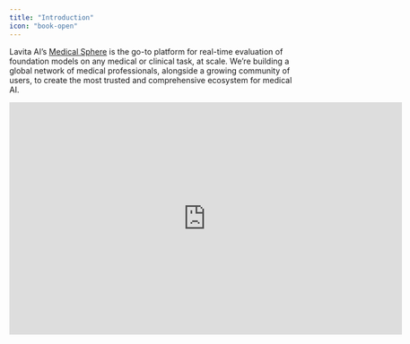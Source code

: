 ```yaml
---
title: "Introduction"
icon: "book-open"
---
```


Lavita AI’s [Medical Sphere](https://sphere.lavita.ai/) is the go-to platform for real-time evaluation of foundation models on any medical or clinical task, at scale. We’re building a global network of medical professionals, alongside a growing community of users, to create the most trusted and comprehensive ecosystem for medical AI.

<Frame caption="Lavita AI’s Medical Sphere">
  <iframe width="700" height="415" src="https://www.youtube.com/embed/vqrE1kekXP8?si=XnAg0KUeg-PJLxOn" title="Lavita AI’s Medical Sphere" frameborder="0" allow="accelerometer; autoplay; clipboard-write; encrypted-media; gyroscope; picture-in-picture" allowfullscreen />
</Frame>

## How It Works

On the Medical Sphere, users can evaluate and test various AI models on medical tasks. They can chat with two foundation models and compare their performance based on criteria such as correctness and helpfulness. Everything begins with asking a medical question. Users can engage in either a **single-turn** or **multi-turn** conversation, then compare the responses from both models and vote for one of the following options:

1. **Model A is better**
2. **Model B is better**
3. **It’s a tie** (both models performed well)
4. **Neither** (neither model provided a good response)

<Frame caption="Medical Sphere">
  <img
    width="700"
    alt="Medical Sphere"
    src="/images/medical-sphere-home.png"
  />
</Frame>

## Comparison Modes

There are two modes of comparison on the Medical Sphere. By default, the models remain **anonymous** to ensure an objective comparison. However, users can choose to switch off the **“Anonymous”** option and manually select which models to compare—this is called a **non-anonymous comparison**. In **anonymous mode**, after submitting a vote, the model names will be revealed.

<Frame caption="Selecting models in the non-anonymous mode">
  <img
    width="500"
    alt="Model selection in the non-anonymous mode"
    src="/Screenshot2025-05-28at12.39.08PM.png"
    title={true}
    className="mx-auto"
    style={{ width:"63%" }}
  />
</Frame>

## Live Leaderboard

Medical Sphere features a live leaderboard where users can track the real-time performance of AI models. To ensure fairness, rankings are based only on anonymous votes - cases where the model's identity is hidden from the evaluator ,  helping eliminate bias in the evaluation process.

We also actively monitor and review voting logs to filter out non-medical queries and instances where model identities are revealed in the responses. The leaderboard is periodically refreshed based on this cleaned, high-quality data , so what you see reflects meaningful, trustworthy feedback from the community.

<Note>
  When reporting results on our **leaderboard**, we only consider votes from anonymous battles. Additionally, while users can ask any type of question, we filter out votes on **non-medical or non-clinical** conversations when aggregating results. Therefore, we encourage users to focus on **medical questions**, as votes on non-medical topics will not be counted.
</Note>